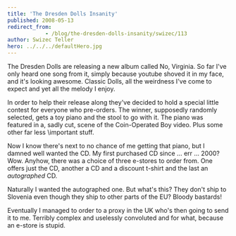 ```yaml
---
title: 'The Dresden Dolls Insanity'
published: 2008-05-13
redirect_from: 
            - /blog/the-dresden-dolls-insanity/swizec/113
author: Swizec Teller
hero: ../../../defaultHero.jpg
---
```

The Dresden Dolls are releasing a new album called No, Virginia. So far I've only heard one song from it, simply because youtube shoved it in my face, and it's looking awesome. Classic Dolls, all the weirdness I've come to expect and yet all the melody I enjoy.

In order to help their release along they've decided to hold a special little contest for everyone who pre-orders. The winner, supposedly randomly selected, gets a toy piano and the stool to go with it. The piano was featured in a, sadly cut, scene of the Coin-Operated Boy video. Plus some other far less \\important stuff.

Now I know there's next to no chance of me getting that piano, but I damned well wanted the CD. My first purchased CD since ... err ... 2000? Wow. Anyhow, there was a choice of three e-stores to order from. One offers just the CD, another a CD and a discount t-shirt and the last an _autographed_ CD.

Naturally I wanted the autographed one. But what's this? They don't ship to Slovenia even though they ship to other parts of the EU? Bloody bastards!

Eventually I managed to order to a proxy in the UK who's then going to send it to me. Terribly complex and uselessly convoluted and for what, because an e-store is stupid.